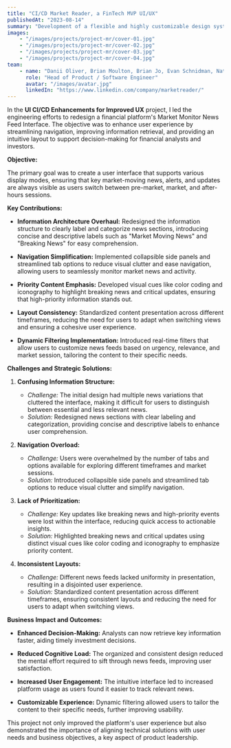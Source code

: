 ```yaml
---
title: "CI/CD Market Reader, a FinTech MVP UI/UX"
publishedAt: "2023-08-14"
summary: "Development of a flexible and highly customizable design system using React.js + Express.js + Figma for product collaboration."
images:
    - "/images/projects/project-mr/cover-01.jpg"
    - "/images/projects/project-mr/cover-02.jpg"
    - "/images/projects/project-mr/cover-03.jpg"
    - "/images/projects/project-mr/cover-04.jpg"
team:
    - name: "Danii Oliver, Brian Moulton, Brian Jo, Evan Schnidman, Natasha Shamis, Web Beagle"
      role: "Head of Product / Software Engineer"
      avatar: "/images/avatar.jpg"
      linkedIn: "https://www.linkedin.com/company/marketreader/"
---
```


In the **UI CI/CD Enhancements for Improved UX** project, I led the engineering efforts to redesign a financial platform's Market Monitor News Feed Interface. The objective was to enhance user experience by streamlining navigation, improving information retrieval, and providing an intuitive layout to support decision-making for financial analysts and investors.

**Objective:**

The primary goal was to create a user interface that supports various display modes, ensuring that key market-moving news, alerts, and updates are always visible as users switch between pre-market, market, and after-hours sessions.

**Key Contributions:**

- **Information Architecture Overhaul:** Redesigned the information structure to clearly label and categorize news sections, introducing concise and descriptive labels such as "Market Moving News" and "Breaking News" for easy comprehension.

- **Navigation Simplification:** Implemented collapsible side panels and streamlined tab options to reduce visual clutter and ease navigation, allowing users to seamlessly monitor market news and activity.

- **Priority Content Emphasis:** Developed visual cues like color coding and iconography to highlight breaking news and critical updates, ensuring that high-priority information stands out.

- **Layout Consistency:** Standardized content presentation across different timeframes, reducing the need for users to adapt when switching views and ensuring a cohesive user experience.

- **Dynamic Filtering Implementation:** Introduced real-time filters that allow users to customize news feeds based on urgency, relevance, and market session, tailoring the content to their specific needs.

**Challenges and Strategic Solutions:**

1. **Confusing Information Structure:**  
   - *Challenge:* The initial design had multiple news variations that cluttered the interface, making it difficult for users to distinguish between essential and less relevant news.  
   - *Solution:* Redesigned news sections with clear labeling and categorization, providing concise and descriptive labels to enhance user comprehension.

2. **Navigation Overload:**  
   - *Challenge:* Users were overwhelmed by the number of tabs and options available for exploring different timeframes and market sessions.  
   - *Solution:* Introduced collapsible side panels and streamlined tab options to reduce visual clutter and simplify navigation.

3. **Lack of Prioritization:**  
   - *Challenge:* Key updates like breaking news and high-priority events were lost within the interface, reducing quick access to actionable insights.  
   - *Solution:* Highlighted breaking news and critical updates using distinct visual cues like color coding and iconography to emphasize priority content.

4. **Inconsistent Layouts:**  
   - *Challenge:* Different news feeds lacked uniformity in presentation, resulting in a disjointed user experience.  
   - *Solution:* Standardized content presentation across different timeframes, ensuring consistent layouts and reducing the need for users to adapt when switching views.

**Business Impact and Outcomes:**

- **Enhanced Decision-Making:** Analysts can now retrieve key information faster, aiding timely investment decisions.

- **Reduced Cognitive Load:** The organized and consistent design reduced the mental effort required to sift through news feeds, improving user satisfaction.

- **Increased User Engagement:** The intuitive interface led to increased platform usage as users found it easier to track relevant news.

- **Customizable Experience:** Dynamic filtering allowed users to tailor the content to their specific needs, further improving usability.

This project not only improved the platform's user experience but also demonstrated the importance of aligning technical solutions with user needs and business objectives, a key aspect of product leadership.
